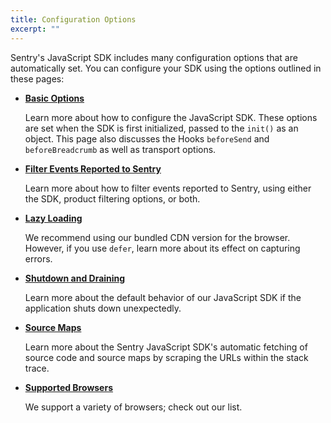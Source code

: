 ```yaml
---
title: Configuration Options
excerpt: ""
---
```


Sentry's JavaScript SDK includes many configuration options that are automatically set. You can configure your SDK using the options outlined in these pages:

- **[Basic Options](./basics/)**

  Learn more about how to configure the JavaScript SDK. These options are set when the SDK is first initialized, passed to the `init()` as an object. This page also discusses the Hooks `beforeSend` and `beforeBreadcrumb` as well as transport options.

- **[Filter Events Reported to Sentry](./filter/)**

  Learn more about how to filter events reported to Sentry, using either the SDK, product filtering options, or both.

- **[Lazy Loading](./lazy-load-sentry/)**

  We recommend using our bundled CDN version for the browser. However, if you use `defer`, learn more about its effect on capturing errors.

- **[Shutdown and Draining](./shutdown-drain/)**

  Learn more about the default behavior of our JavaScript SDK if the application shuts down unexpectedly.

- **[Source Maps](./sourcemaps/)**

  Learn more about the Sentry JavaScript SDK's automatic fetching of source code and source maps by scraping the URLs within the stack trace.

- **[Supported Browsers](./supported-browsers/)**

  We support a variety of browsers; check out our list.
